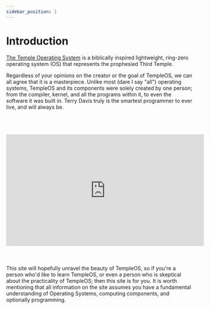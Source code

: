 ```yaml
---
sidebar_position: 1
---
```


# Introduction
[The Temple Operating System](https://www.templeos.org/) is a biblically inspired lightweight, ring-zero operating system (OS) that represents the prophesied Third Temple. 

Regardless of your opinions on the creator or the goal of TempleOS, we can all agree that it is a masterpiece. Unlike most (dare I say "all") operating systems, TempleOS and its components were solely created by one person; from the compiler, kernel, and all the programs within it, to even the software it was built in. Terry Davis truly is the smartest programmer to ever live, and will always be.
<br></br>
<br></br>
<iframe width="532.5" height="301.25" src="https://www.youtube.com/embed/pfNxpsU9C-g" title="YouTube video player" frameborder="0" allow="accelerometer; autoplay; clipboard-write; encrypted-media; gyroscope; picture-in-picture" allowfullscreen></iframe>
<br></br>
<br></br>
This site will hopefully unravel the beauty of TempleOS, so if you're a person who'd like to learn TempleOS, or even a person who is skeptical about the practicality of TempleOS; then this site is for you. It is worth mentioning that all information on the site assumes you have a fundamental understanding of Operating Systems, computing components, and optionally programming.